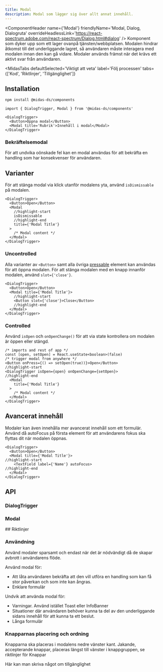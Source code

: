 ```yaml
---
title: Modal
description: Modal som lägger sig över allt annat innehåll.
---
```



<ComponentHeader
  name={'Modal'}
  friendlyName='Modal, Dialog, Dialogruta'
  overrideHeadlessLink='https://react-spectrum.adobe.com/react-spectrum/Dialog.html#dialog'
/>
Komponent som dyker upp som ett lager ovanpå tjänsten/webbplatsen. Modalen hindrar åtkomst till det underliggande
lagret, så användaren måste interagera med modalen innan den kan gå vidare. Modaler används främst när det krävs ett
aktivt svar från användaren.

<FormExample />

<MidasTabs
  defaultSelected='Viktigt att veta'
  label='Följ processen'
  tabs={['Kod', 'Riktlinjer', 'Tillgänglighet']}
>
  <div>
  
  ## Installation

```bash npm2yarn
npm install @midas-ds/components
```

```tsx
import { DialogTrigger, Modal } from '@midas-ds/components'
```

```tsx title='Exempelkod'
<DialogTrigger>
  <Button>Öppna modal</Button>
  <Modal title='Rubrik'>Innehåll i modal</Modal>
</DialogTrigger>
```

### Bekräftelsemodal

För att undvika oönskade fel kan en modal användas för att bekräfta en handling som har konsekvenser för användaren.

<ConfirmationExample />

## Varianter

För att stänga modal via klick utanför modalens yta, använd `isDismissable` på modalen.

```tsx title='Dismissable'
<DialogTrigger>
  <Button>Open</Button>
  <Modal
    //highlight-start
    isDismissable
    //highlight-end
    title={'Modal Title'}
  >
    /* Modal content */
  </Modal>
</DialogTrigger>
```

### Uncontrolled

Alla varianter av `<Button>` samt alla övriga [pressable](https://react-spectrum.adobe.com/react-aria/Dialog.html#custom-trigger)
element kan användas för att öppna modalen. För att stänga modalen med en knapp innanför modalen, använd `slot={'close'}`.

```tsx title='Uncontrolled Modal'
<DialogTrigger>
  <Button>Open</Button>
  <Modal title={'Modal Title'}>
    //highlight-start
    <Button slot={'close'}>Close</Button>
    //highlight-end
  </Modal>
</DialogTrigger>
```

### Controlled

Använd `isOpen` och `onOpenChange()` för att via state kontrollera om modalen är öppen eller stängd.

```tsx title='Controlled Modal'
/* imports and rest of app */
const [open, setOpen] = React.useState<boolean>(false)
/* trigger modal from anywhere */
<Button onPress={() => setOpen(true))}>Open</Button>
//highlight-start
<DialogTrigger isOpen={open} onOpenChange={setOpen}>
//highlight-end
  <Modal
    title={'Modal Title'}
  >
    /* Modal content */
  </Modal>
</DialogTrigger>
```

## Avancerat innehåll

Modaler kan även innehålla mer avancerat innehåll som ett formulär. Använd då autoFocus på första element för att användarens fokus ska flyttas dit när modalen öppnas.

```tsx title=AutoFocus
<DialogTrigger>
  <Button>Open</Button>
  <Modal title={'Modal Title'}>
//highlight-start
    <TextField label={'Name'} autoFocus>
//highlight-end
  </Modal>
</DialogTrigger>
```

## API

### DialogTrigger

<PropTable name='DialogTrigger' />

### Modal

<PropTable name='Modal' />

</div>
<div>
  ## Riktlinjer

### Användning

Använd modaler sparsamt och endast när det är nödvändigt då de skapar avbrott i användarens flöde.

Använd modal för:

- Att låta användaren bekräfta att den vill utföra en handling som kan få stor påverkan och som inte kan ångras.
- Enklare formulär

Undvik att använda modal för:

- Varningar. Använd istället <Link href="/components/toast" >Toast</Link> eller <Link href="/components/info-banner" >InfoBanner</Link>
- Situationer där användaren behöver kunna ta del av den underliggande sidans innehåll för att kunna ta ett beslut.
- Långa formulär

### Knapparnas placering och ordning

Knapparna ska placeras i modalens nedre vänster kant. Jakande, accepterande knappar, placeras längst till vänster i knappgruppen, se riktlinjer för <Link href="/components/button" >Knappar</Link>

  </div>
  <div>
  Här kan man skriva något om tillgänglighet
  </div>
  
</MidasTabs>
